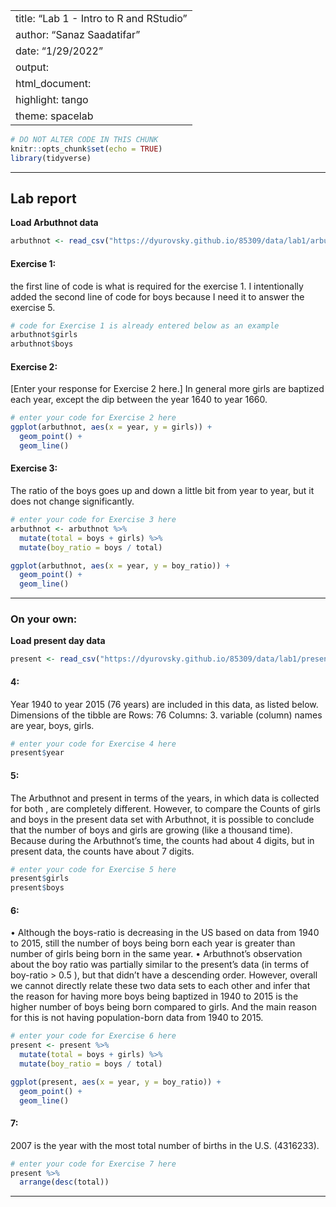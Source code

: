 
---
title: "Lab 1 - Intro to R and RStudio"
author: "Sanaz Saadatifar"
date: "1/29/2022"
output: 
  html_document: 
    highlight: tango
    theme: spacelab
---

```{r setup, include=FALSE}
# DO NOT ALTER CODE IN THIS CHUNK
knitr::opts_chunk$set(echo = TRUE)
library(tidyverse)
```

* * *

## Lab report

**Load Arbuthnot data**
```{r}
arbuthnot <- read_csv("https://dyurovsky.github.io/85309/data/lab1/arbuthnot.csv")
```

#### Exercise 1: 
the first line of code is what is required for the exercise 1. I intentionally added the second line of code for boys because I need it to answer the exercise 5.
```{r}
# code for Exercise 1 is already entered below as an example
arbuthnot$girls
arbuthnot$boys
```

#### Exercise 2:

[Enter your response for Exercise 2 here.]
In general more girls are baptized each year, except the dip between the year 1640 to year 1660. 

```{r}
# enter your code for Exercise 2 here
ggplot(arbuthnot, aes(x = year, y = girls)) +
  geom_point() +
  geom_line()
```

#### Exercise 3:
The ratio of the boys goes up and down a little bit from year to year, but it does not change significantly.  
```{r}
# enter your code for Exercise 3 here
arbuthnot <- arbuthnot %>%
  mutate(total = boys + girls) %>%
  mutate(boy_ratio = boys / total)

ggplot(arbuthnot, aes(x = year, y = boy_ratio)) +
  geom_point() +
  geom_line()
```

* * *

### On your own:

**Load present day data**
```{r}
present <- read_csv("https://dyurovsky.github.io/85309/data/lab1/present.csv")
```

#### 4:
Year 1940 to year 2015 (76 years) are included in this data, as listed below. 
Dimensions of the tibble are Rows: 76 Columns: 3.
variable (column) names are year, boys, girls. 

```{r}
# enter your code for Exercise 4 here
present$year
```

#### 5:
The Arbuthnot and present in terms of the years, in which data is collected for both , are completely different. However, to compare the Counts of girls and boys in the present data set with Arbuthnot, it is possible to conclude that the number of boys and girls are growing (like a thousand time). Because during the Arbuthnot’s time, the counts had about 4 digits, but in present data, the counts have about 7 digits. 
```{r}
# enter your code for Exercise 5 here
present$girls
present$boys
```


#### 6:
•	Although the boys-ratio is decreasing in the US based on  data from 1940 to 2015, still the number of boys being born each year is greater than number of girls being born in the same year. 
•	Arbuthnot’s observation about the boy ratio was partially similar to the present’s data (in terms of boy-ratio > 0.5 ), but that didn’t have a descending order. However, overall we cannot directly relate these two data sets to each other and infer that the reason for having more boys being baptized in 1940 to 2015 is the higher number of boys being born compared to girls. And the main reason for this is not having population-born data from 1940 to 2015. 

```{r}
# enter your code for Exercise 6 here
present <- present %>%
  mutate(total = boys + girls) %>%
  mutate(boy_ratio = boys / total)

ggplot(present, aes(x = year, y = boy_ratio)) +
  geom_point() +
  geom_line()
```


#### 7:
2007 is the year with the most total number of births in the U.S. (4316233).
```{r}
# enter your code for Exercise 7 here
present %>%
  arrange(desc(total))

```


* * *
